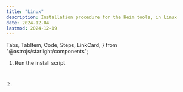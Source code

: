 ```yaml
---
title: "Linux"
description: Installation procedure for the Heim tools, in Linux
date: 2024-12-04
lastmod: 2024-12-19
---
```


  Tabs,
  TabItem,
  Code,
  Steps,
  LinkCard,
} from "@astrojs/starlight/components";

<Steps>
    <ol>
        <li>
            Run the install script
            <Code code='
                        curl -L "https://cloud.heim.dev/heim/release/download?file=heim.sh" | sh
                    ' lang="sh" frame="none" />
        </li>
        <li>
            <LinkCard title="Getting Started" href="./../../../start-here/getting-started/#start-heim-runtime" description="Start using Heim" />
        </li>
    </ol>

</Steps>


<ReleaseLinks
  os="linux"
  version="current"
  backup_version="0.5.1"
  backup_url="https://cloud.heim.dev/heim/release/download?file=heim_0.5.1_x86_64_linux.tar.gz&major=v0"
  backup_name="heim_0.5.1_x86_64_linux.tar.gz"
  variant="secondary"
/>